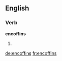 ==English==

===Verb===
'''encoffins'''

# {{third-person singular of|[[encoffin]]}}

[[de:encoffins]]
[[fr:encoffins]]